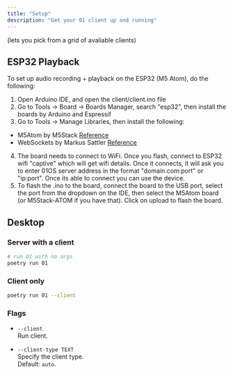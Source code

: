 ```yaml
---
title: "Setup"
description: "Get your 01 client up and running"
---
```


(lets you pick from a grid of avaliable clients)

## ESP32 Playback

To set up audio recording + playback on the ESP32 (M5 Atom), do the following:

1. Open Arduino IDE, and open the client/client.ino file
2. Go to Tools -> Board -> Boards Manager, search "esp32", then install the boards by Arduino and Espressif
3. Go to Tools -> Manage Libraries, then install the following:

- M5Atom by M5Stack [Reference](https://www.arduino.cc/reference/en/libraries/m5atom/)
- WebSockets by Markus Sattler [Reference](https://www.arduino.cc/reference/en/libraries/websockets/)

4. The board needs to connect to WiFi. Once you flash, connect to ESP32 wifi "captive" which will get wifi details. Once it connects, it will ask you to enter 01OS server address in the format "domain.com:port" or "ip:port". Once its able to connect you can use the device.
5. To flash the .ino to the board, connect the board to the USB port, select the port from the dropdown on the IDE, then select the M5Atom board (or M5Stack-ATOM if you have that). Click on upload to flash the board.

## Desktop

### Server with a client

```bash
# run 01 with no args
poetry run 01
```

### Client only

```bash
poetry run 01 --client
```

### Flags

- `--client`  
  Run client.

- `--client-type TEXT`  
  Specify the client type.  
  Default: `auto`.
